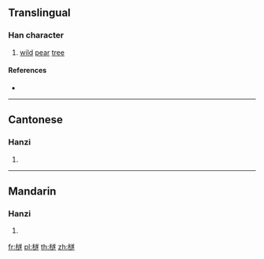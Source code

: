 ==Translingual==

===Han character===
{{Han char|rn=75|rad=木|as=13|sn=17|four=48933|canj=DYTO|ids=⿰木遂}}

# [[wild]] [[pear]] [[tree]]

====References====
* {{Han ref|kx=0557.020|dkj=15667|hdz=21304.010|uh=6A96|ud=27286|bh=ECF4|bd=60660}}

----

==Cantonese==

===Hanzi===
{{yue-hanzi|jyut=seoi6|y=seui6}}

# {{defn|lang=yue|sort=木13}}

----

==Mandarin==

===Hanzi===
{{cmn-hanzi|pin=[[bì]] ([[bi4]]), [[suì]] ([[sui4]])|wg=pi<sup>4</sup>, sui<sup>4</sup>}}

# {{defn|lang=cmn|sort=木13}}

[[fr:檖]]
[[pl:檖]]
[[th:檖]]
[[zh:檖]]